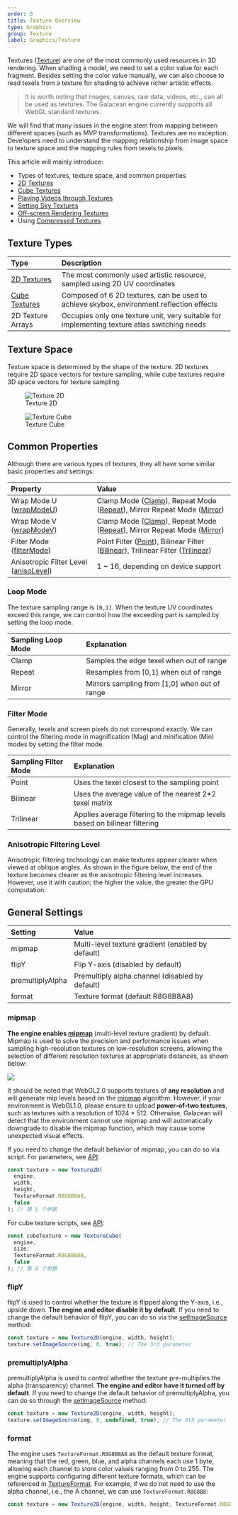 ```yaml
---
order: 0
title: Texture Overview
type: Graphics
group: Texture
label: Graphics/Texture
---
```


Textures ([Texture](/apis/core/#Texture)) are one of the most commonly used resources in 3D rendering. When shading a model, we need to set a color value for each fragment. Besides setting the color value manually, we can also choose to read texels from a texture for shading to achieve richer artistic effects.

> It is worth noting that images, canvas, raw data, videos, etc., can all be used as textures. The Galacean engine currently supports all WebGL standard textures.

We will find that many issues in the engine stem from mapping between different spaces (such as MVP transformations). Textures are no exception. Developers need to understand the mapping relationship from image space to texture space and the mapping rules from texels to pixels.

This article will mainly introduce:

- Types of textures, texture space, and common properties
- [2D Textures](/en/docs/graphics/texture/2d/)
- [Cube Textures](/en/docs/graphics/texture/cube/)
- [Playing Videos through Textures](/en/docs/graphics/texture/2d/)
- [Setting Sky Textures](/en/docs/graphics/background/sky/)
- [Off-screen Rendering Textures](/en/docs/graphics/texture/rtt/)
- Using [Compressed Textures](/en/docs/graphics/texture/compression/)

## Texture Types

| Type                                     | Description                                                        |
| :--------------------------------------- | :----------------------------------------------------------------- |
| [2D Textures](/en/docs/graphics/texture/2d/)    | The most commonly used artistic resource, sampled using 2D UV coordinates                         |
| [Cube Textures](/en/docs/graphics/texture/cube/) | Composed of 6 2D textures, can be used to achieve skybox, environment reflection effects |
| 2D Texture Arrays                              | Occupies only one texture unit, very suitable for implementing texture atlas switching needs         |

## Texture Space

Texture space is determined by the shape of the texture. 2D textures require 2D space vectors for texture sampling, while cube textures require 3D space vectors for texture sampling.

<div style={{display: "flex", gap: "20px"}}>
  <figure style={{flex:1}}>
  <Image alt="Texture 2D" src="https://mdn.alipayobjects.com/huamei_yo47yq/afts/img/A*lQ29R7W1ufsAAAAAAAAAAAAADhuCAQ/original" style={{zoom: "50%"}} />
  <figcaption style={{textAlign: "center", color: "#889096", fontSize: "12px"}}>Texture 2D</figcaption>
	</figure>
  <figure style={{flex:1}}>
    <Image alt="Texture Cube" src="https://gw.alipayobjects.com/mdn/rms_d27172/afts/img/A*X752S5pQSB0AAAAAAAAAAAAAARQnAQ" style={{zoom: "80%"}} />
    <figcaption style={{textAlign: "center", color: "#889096", fontSize: "12px"}}>Texture Cube</figcaption>
  </figure>
</div>

## Common Properties

Although there are various types of textures, they all have some similar basic properties and settings:

| Property                                                            | Value                                                                                                                                                                                         |
| :-------------------------------------------------------------- | :----------------------------------------------------------------------------------------------------------------------------------------------------------------------------------------- |
| Wrap Mode U ([wrapModeU](/apis/core/#Texture-wrapModeU))         | Clamp Mode ([Clamp](/apis/core/#TextureWrapMode-Clamp)), Repeat Mode ([Repeat](/apis/core/#TextureWrapMode-Repeat)), Mirror Repeat Mode ([Mirror](/apis/core/#TextureWrapMode-Mirror))               |
| Wrap Mode V ([wrapModeV](/apis/core/#Texture-wrapModeV))         | Clamp Mode ([Clamp](/apis/core/#TextureWrapMode-Clamp)), Repeat Mode ([Repeat](/apis/core/#TextureWrapMode-Repeat)), Mirror Repeat Mode ([Mirror](/apis/core/#TextureWrapMode-Mirror))               |
| Filter Mode ([filterMode](/apis/core/#Texture-filterMode))         | Point Filter ([Point](/apis/core/#TextureFilterMode-Point)), Bilinear Filter ([Bilinear](/apis/core/#TextureFilterMode-Bilinear)), Trilinear Filter ([Trilinear](/apis/core/#TextureFilterMode-Trilinear)) |
| Anisotropic Filter Level ([anisoLevel](/apis/core/#Texture-anisoLevel)) | 1 ~ 16, depending on device support                                                                                                                                                               |

### Loop Mode

The texture sampling range is `[0,1]`. When the texture UV coordinates exceed this range, we can control how the exceeding part is sampled by setting the loop mode.

| Sampling Loop Mode | Explanation                          |
| :----------------- | :----------------------------------- |
| Clamp              | Samples the edge texel when out of range |
| Repeat             | Resamples from [0,1] when out of range |
| Mirror             | Mirrors sampling from [1,0] when out of range |

<playground src="wrap-mode.ts"></playground>

### Filter Mode

Generally, texels and screen pixels do not correspond exactly. We can control the filtering mode in magnification (Mag) and minification (Min) modes by setting the filter mode.

| Sampling Filter Mode | Explanation                                                   |
| :------------------- | :------------------------------------------------------------ |
| Point                | Uses the texel closest to the sampling point                  |
| Bilinear             | Uses the average value of the nearest 2\*2 texel matrix       |
| Trilinear            | Applies average filtering to the mipmap levels based on bilinear filtering |

<playground src="filter-mode.ts"></playground>

### Anisotropic Filtering Level

Anisotropic filtering technology can make textures appear clearer when viewed at oblique angles. As shown in the figure below, the end of the texture becomes clearer as the anisotropic filtering level increases. However, use it with caution; the higher the value, the greater the GPU computation.

<playground src="texture-aniso.ts"></playground>

## General Settings

| Setting           | Value                        |
| :---------------- | :--------------------------- |
| mipmap            | Multi-level texture gradient (enabled by default) |
| flipY             | Flip Y-axis (disabled by default) |
| premultiplyAlpha  | Premultiply alpha channel (disabled by default) |
| format            | Texture format (default R8G8B8A8) |

### mipmap

**The engine enables [mipmap](/apis/core/#Texture-generateMipmaps)** (multi-level texture gradient) by default. Mipmap is used to solve the precision and performance issues when sampling high-resolution textures on low-resolution screens, allowing the selection of different resolution textures at appropriate distances, as shown below:

<Image src="https://gw.alipayobjects.com/mdn/rms_d27172/afts/img/A*mTBvTJ7Czt4AAAAAAAAAAAAAARQnAQ" />

It should be noted that WebGL2.0 supports textures of **any resolution** and will generate mip levels based on the [mipmap](http://download.nvidia.com/developer/Papers/2005/NP2_Mipmapping/NP2_Mipmap_Creation.pdf) algorithm. However, if your environment is WebGL1.0, please ensure to upload **power-of-two textures**, such as textures with a resolution of 1024 \* 512. Otherwise, Galacean will detect that the environment cannot use mipmap and will automatically downgrade to disable the mipmap function, which may cause some unexpected visual effects.

If you need to change the default behavior of mipmap, you can do so via script. For parameters, see [API](/apis/core/#Texture2D-constructor):

```typescript
const texture = new Texture2D(
  engine,
  width,
  height,
  TextureFormat.R8G8B8A8,
  false
); // 第 5 个参数
```

For cube texture scripts, see [API](/apis/core/#TextureCube-constructor):

```typescript
const cubeTexture = new TextureCube(
  engine,
  size,
  TextureFormat.R8G8B8A8,
  false
); // 第 4 个参数
```

<playground src="texture-mipmap.ts"></playground>

### flipY

flipY is used to control whether the texture is flipped along the Y-axis, i.e., upside down. **The engine and editor disable it by default**. If you need to change the default behavior of flipY, you can do so via the [setImageSource](/apis/core/#Texture2D-setImageSource) method:

```typescript
const texture = new Texture2D(engine, width, height);
texture.setImageSource(img, 0, true); // The 3rd parameter
```

### premultiplyAlpha

premultiplyAlpha is used to control whether the texture pre-multiplies the alpha (transparency) channel. **The engine and editor have it turned off by default**. If you need to change the default behavior of premultiplyAlpha, you can do so through the [setImageSource](/apis/core/#Texture2D-setImageSource) method:

```typescript
const texture = new Texture2D(engine, width, height);
texture.setImageSource(img, 0, undefined, true); // The 4th parameter
```

### format

The engine uses `TextureFormat.R8G8B8A8` as the default texture format, meaning that the red, green, blue, and alpha channels each use 1 byte, allowing each channel to store color values ranging from 0 to 255. The engine supports configuring different texture formats, which can be referenced in [TextureFormat](/apis/core/#TextureFormat). For example, if we do not need to use the alpha channel, i.e., the A channel, we can use `TextureFormat.R8G8B8`:

```typescript
const texture = new Texture2D(engine, width, height, TextureFormat.R8G8B8);
```
```

